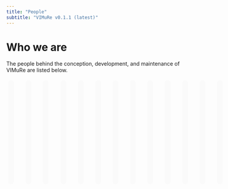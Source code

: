 ---
title: "People"
subtitle: "VIMuRe v0.1.1 (latest)"
---

# Who we are

The people behind the conception, development, and maintenance of VIMuRe are listed below. 

::: columns

::: {.column style="display:inline-block;width:400px;height:260px;border-radius:1em;margin:1%;padding:1.5%;background-color:#fafafa"}
<figure>
    <img src="/figures/people/cdebacco.png" alt="Photo of Caterina De Bacco"  role="presentation" style="object-fit: cover;width:5em;height:5em;border-radius: 50%;" class="img-responsive atto_image_button_text-bottom">
    <figcaption>
        <strong>Dr.&nbsp;<span><a href="https://www.cdebacco.com/" target="_blank" class="external">Caterina De Bacco</a></span></strong> 
        <br>CyberValley Research Group Leader
        <br>MPI for Intelligent Systems
        <br><span style="display: inline-block;padding: 0 7px;font-size: 12px;font-weight: var(--base-text-weight-medium, 500);line-height: 18px;white-space: nowrap;border: 1px solid transparent;border-radius: 2em;background-color:#5C4AFE;color: #fcfcfc">🧑‍💻 core package developer</span>
    </figcaption>

</figure>
:::

::: {.column style="display:inline-block;width:400px;height:260px;border-radius:1em;margin:1%;padding:1.5%;background-color:#fafafa"}
<figure>
    <img src="/figures/people/martina.jpeg" alt="Photo of Martina Contisciani" role="presentation" style="object-fit: cover;width:5em;height:5em;border-radius: 50%;" class="img-responsive atto_image_button_text-bottom">
    <figcaption>
        <strong><span><a href="https://is.mpg.de/person/mcontisciani" target="_blank" class="external">Martina Contisciani</a></span></strong> 
        <br>Ph.D. Student
        <br>MPI for Intelligent Systems
        <br><span style="display: inline-block;padding: 0 7px;font-size: 12px;font-weight: var(--base-text-weight-medium, 500);line-height: 18px;white-space: nowrap;border: 1px solid transparent;border-radius: 2em;background-color:#5C4AFE;color: #fcfcfc">🧑‍💻 core package developer</span>
    </figcaption>

</figure>
:::

::: {.column style="display:inline-block;width:400px;height:260px;border-radius:1em;margin:1%;padding:1.5%;background-color:#fafafa"}
<figure>
    <img src="/figures/people/jon.jpg" alt="Photo of Jon Cardoso-Silva" role="presentation" style="object-fit: cover;width:5em;height:5em;border-radius: 50%;" class="img-responsive atto_image_button_text-bottom">
    <figcaption>
        <strong>Dr.&nbsp;<span><a href="https://www.lse.ac.uk/DSI/People/Jonathan-Cardoso-Silva" target="_blank" class="external">Jon Cardoso-Silva</a></span></strong> 
        <br/>Assist. Prof. Lecturer
        <br/>LSE Data Science Institute
        <br><span style="display: inline-block;padding: 0 7px;font-size: 12px;font-weight: var(--base-text-weight-medium, 500);line-height: 18px;white-space: nowrap;border: 1px solid transparent;border-radius: 2em;background-color:#5C4AFE;color: #fcfcfc">🧑‍💻 core package developer</span>
    </figcaption>
</figure>
:::

::: {.column style="display:inline-block;width:400px;height:260px;border-radius:1em;margin:1%;padding:1.5%;background-color:#fafafa"}

<figure>
    <img src="/figures/people/hadiseh.jpeg" alt="Photo of Hadiseh Safdari" role="presentation" style="object-fit: cover;width:5em;height:5em;border-radius: 50%;" class="img-responsive atto_image_button_text-bottom">
    <figcaption>
        <strong>Dr.&nbsp;<span><a href="https://is.mpg.de/person/hsafdari" target="_blank" class="external">Hadiseh Safdari</a></span></strong> 
        <br/>Postdoctoral Researcher
        <br>MPI for Intelligent Systems
    </figcaption>
</figure>
:::

::: {.column style="display:inline-block;width:400px;height:260px;border-radius:1em;margin:1%;padding:1.5%;background-color:#fafafa"}
<figure>
    <img src="/figures/people/diego.jpg" alt="Photo of Diego Baptista Theuerkauf" role="presentation" style="object-fit: cover;width:5em;height:5em;border-radius: 50%;" class="img-responsive atto_image_button_text-bottom">
    <figcaption>
        <strong><span><a href="https://is.mpg.de/person/dtheuerkauf" target="_blank" class="external">Diego Baptista Theuerkauf</a></span></strong> 
        <br/>Ph.D. Student
        <br>MPI for Intelligent Systems<br><br>
    </figcaption>
</figure>

:::

::: {.column style="display:inline-block;width:400px;height:260px;border-radius:1em;margin:1%;padding:1.5%;background-color:#fafafa"}
<figure>
    <img src="/figures/people/gabi.jpg" alt="Photo of Gabriela Lima Borges" role="presentation" style="object-fit: cover;width:5em;height:5em;border-radius: 50%;" class="img-responsive atto_image_button_text-bottom">
    <figcaption>
        <strong><span><a href="https://github.com/gabiborges1" target="_blank" class="external">Gabriela Lima Borges</a></span></strong> 
        <br/>Data Scientist / Guest Researcher
        <br>MPI for Evolutionary Anthropology
        <br><span style="display: inline-block;padding: 0 7px;font-size: 12px;font-weight: var(--base-text-weight-medium, 500);line-height: 18px;white-space: nowrap;border: 1px solid transparent;border-radius: 2em;background-color:#5C4AFE;color: #fcfcfc">🧑‍💻 core package developer</span>
    </figcaption>
</figure>
:::

::: {.column style="display:inline-block;width:400px;height:260px;border-radius:1em;margin:1%;padding:1.5%;background-color:#fafafa"}
<figure>
    <img src="/figures/people/tracy.jpg" alt="Photo of Tracy Sweet" role="presentation" style="object-fit: cover;width:5em;height:5em;border-radius: 50%;" class="img-responsive atto_image_button_text-bottom">
    <figcaption>
        <strong>Dr.&nbsp;<span><a href="https://education.umd.edu/directory/tracy-sweet" target="_blank" class="external">Tracy Sweet</a></span></strong> 
        <br/>Associate Professor
        <br>UMD College of Education<br><br>
    </figcaption>
</figure>
:::

::: {.column style="display:inline-block;width:400px;height:260px;border-radius:1em;margin:1%;padding:1.5%;background-color:#fafafa"}
<figure>
    <img src="/figures/people/jgyoung.png" alt="Photo of Jean-Gabriel Young" style="object-fit: cover;width:5em;height:5em;border-radius: 50%;" role="presentation"  class="img-responsive atto_image_button_text-bottom">
    <figcaption>
        <strong>Dr.&nbsp;<span><a href="https://www.jgyoung.ca/" target="_blank" class="external">Jean-Gabriel Young</a></span></strong> 
        <br/>Assistant Professor
        <br>The University of Vermont<br><br>
    </figcaption>
</figure>
:::

::: {.column style="display:inline-block;width:400px;height:260px;border-radius:1em;margin:1%;padding:1.5%;background-color:#fafafa"}
<figure>
    <img src="/figures/people/jeremy.jpg" alt="Photo of Jeremy Koster"  role="presentation" style="object-fit: cover;width:5em;height:5em;border-radius: 50%;" class="img-responsive atto_image_button_text-bottom">
    <figcaption>
        <strong>Dr.&nbsp;<span><a href="https://researchdirectory.uc.edu/p/kosterjy" target="_blank" class="external">Jeremy Koster</a></span></strong> 
        <br/>Professor
        <br>University of Cincinnati<br><br>
    </figcaption>
</figure>
:::

::: {.column style="display:inline-block;width:400px;height:260px;border-radius:1em;margin:1%;padding:1.5%;background-color:#fafafa"}
<figure>
    <img src="/figures/people/codyross.jpg" alt="Photo of Cody T. Ross" role="presentation" style="object-fit: cover;width:5em;height:5em;border-radius: 50%;" class="img-responsive atto_image_button_text-bottom">
    <figcaption>
        <strong>Dr.&nbsp;<span><a href="https://www.eva.mpg.de/ecology/staff/cody-ross/" target="_blank" class="external">Cody T. Ross</a></span></strong> 
        <br/>Research Scientist
        <br>MPI for Evolutionary Anthropology<br><br>
    </figcaption>
</figure>
:::

::: {.column style="display:inline-block;width:400px;height:260px;border-radius:1em;margin:1%;padding:1.5%;background-color:#fafafa"}
<figure>
    <img src="/figures/people/richard.jpg" alt="Photo of Richard McElreath" role="presentation" style="object-fit: cover;width:5em;height:5em;border-radius: 50%;object-position: 100% 0" class="img-responsive atto_image_button_text-bottom">
    <figcaption>
        <strong>Dr.&nbsp;<span><a href="https://www.eva.mpg.de/ecology/staff/richard-mcelreath/" target="_blank" class="external">Richard McElreath</a></span></strong> 
        <br/>Professor
        <br>MPI for Evolutionary Anthropology<br><br>
    </figcaption>
</figure>
:::

::: {.column style="display:inline-block;width:400px;height:260px;border-radius:1em;margin:1%;padding:1.5%;background-color:#fafafa"}
<figure>
    <img src="/figures/people/dan.jpg" alt="Photo of Daniel Redhead" role="presentation" style="object-fit: cover;width:5em;height:5em;border-radius: 50%;" class="img-responsive atto_image_button_text-bottom">
    <figcaption>
        <strong>Dr.&nbsp;<span><a href="https://www.eva.mpg.de/ecology/staff/daniel-redhead/" target="_blank" class="external">Daniel Redhead</a></span></strong> 
        <br/>Research Scientist
        <br>MPI for Evolutionary Anthropology<br><br>
    </figcaption>
</figure>
:::

::: {.column style="display:inline-block;width:400px;height:260px;border-radius:1em;margin:1%;padding:1.5%;background-color:#fafafa"}
<figure>
    <img src="/figures/people/elly.jpg" alt="Photo of Eleanor A. Power" role="presentation" style="object-fit: cover;width:5em;height:5em;border-radius: 50%;object-position: 65% 0;"  class="img-responsive atto_image_button_text-bottom">
    <figcaption>
        <strong>Dr.&nbsp;<span><a href="https://www.lse.ac.uk/Methodology/People/Academic-Staff/Eleanor-Power/Eleanor-Power" target="_blank" class="external">Eleanor A. Power</a></span></strong> 
        <br/>Assistant Professor
        <br>LSE Department of Methodology<br><br>
    </figcaption>
</figure>
:::


:::

